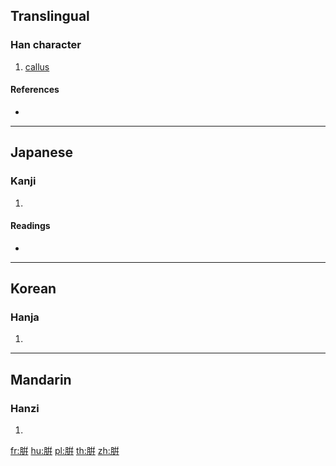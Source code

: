 {{character info/new}}
{{also|胼}}
==Translingual==

===Han character===
{{Han char|rn=130|rad=肉|as=08|sn=12|four=|canj=BYJJ}}

# [[callus]]

====References====
* {{Han ref|kx=0985.290|dkj=29586|dj=1438.240|hdz=32088.100|uh=8141|ud=33089}}

----

==Japanese==

===Kanji===
{{ja-kanji|grade=|rs=肉08}}

# {{defn|lang=ja|sort=肉08}}

====Readings====
* {{ja-readings|on=[[へん]] (hen), [[べん]] (ben)|kun=[[あかぎれ]] (akagire), [[たこ]] (tako)|nanori=}}

----

==Korean==

===Hanja===
{{ko-hanja|hangeul=변|eumhun=|rv=byeon|mr=pyŏn|y=pyen}}

# {{defn|lang=ko|sort=肉08}}

----

==Mandarin==

===Hanzi===
{{cmn-hanzi|pin=[[pián]] ([[pian2]])|wg=p'ien<sup>2</sup>}}

# {{defn|lang=cmn|sort=肉08}}

[[fr:腁]]
[[hu:腁]]
[[pl:腁]]
[[th:腁]]
[[zh:腁]]